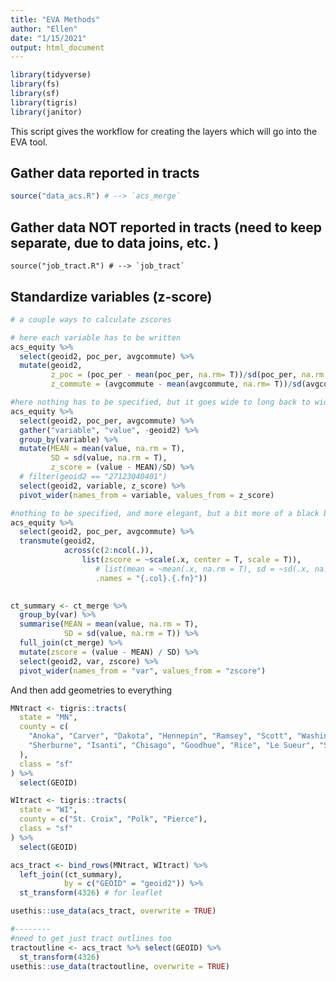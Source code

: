 ```yaml
---
title: "EVA Methods"
author: "Ellen"
date: "1/15/2021"
output: html_document
---
```


```r
library(tidyverse)
library(fs)
library(sf)
library(tigris)
library(janitor)
```

This script gives the workflow for creating the layers which will go into the EVA tool. 

## Gather data reported in tracts


```r
source("data_acs.R") # --> `acs_merge`
```


## Gather data NOT reported in tracts (need to keep separate, due to data joins, etc. )
```nottracts
source("job_tract.R") # --> `job_tract`
```

## Standardize variables (z-score)

```r
# a couple ways to calculate zscores

# here each variable has to be written
acs_equity %>% 
  select(geoid2, poc_per, avgcommute) %>% 
  mutate(geoid2, 
         z_poc = (poc_per - mean(poc_per, na.rm= T))/sd(poc_per, na.rm = T),
         z_commute = (avgcommute - mean(avgcommute, na.rm= T))/sd(avgcommute, na.rm = T))

#here nothing has to be specified, but it goes wide to long back to wide
acs_equity %>% 
  select(geoid2, poc_per, avgcommute) %>%
  gather("variable", "value", -geoid2) %>%
  group_by(variable) %>%
  mutate(MEAN = mean(value, na.rm = T),
         SD = sd(value, na.rm = T),
         z_score = (value - MEAN)/SD) %>%
  # filter(geoid2 == "27123040401")
  select(geoid2, variable, z_score) %>%
  pivot_wider(names_from = variable, values_from = z_score)

#nothing to be specified, and more elegant, but a bit more of a black box  
acs_equity %>% 
  select(geoid2, poc_per, avgcommute) %>% 
  transmute(geoid2,
            across(c(2:ncol(.)), 
                list(zscore = ~scale(.x, center = T, scale = T)),
                   # list(mean = ~mean(.x, na.rm = T), sd = ~sd(.x, na.rm = T)),
                   .names = "{.col}.{.fn}")) 
  

ct_summary <- ct_merge %>%
  group_by(var) %>%
  summarise(MEAN = mean(value, na.rm = T), 
            SD = sd(value, na.rm = T)) %>%
  full_join(ct_merge) %>%
  mutate(zscore = (value - MEAN) / SD) %>%
  select(geoid2, var, zscore) %>%
  pivot_wider(names_from = "var", values_from = "zscore")


```



And then add geometries to everything

```r
MNtract <- tigris::tracts(
  state = "MN",
  county = c(
    "Anoka", "Carver", "Dakota", "Hennepin", "Ramsey", "Scott", "Washington",
    "Sherburne", "Isanti", "Chisago", "Goodhue", "Rice", "Le Sueur", "Sibley", "McLeod", "Wright"
  ),
  class = "sf"
) %>%
  select(GEOID)

WItract <- tigris::tracts(
  state = "WI",
  county = c("St. Croix", "Polk", "Pierce"),
  class = "sf"
) %>%
  select(GEOID) 

acs_tract <- bind_rows(MNtract, WItract) %>%
  left_join((ct_summary), 
            by = c("GEOID" = "geoid2")) %>% 
  st_transform(4326) # for leaflet

usethis::use_data(acs_tract, overwrite = TRUE)

#--------
#need to get just tract outlines too
tractoutline <- acs_tract %>% select(GEOID) %>% 
  st_transform(4326)
usethis::use_data(tractoutline, overwrite = TRUE)
```
